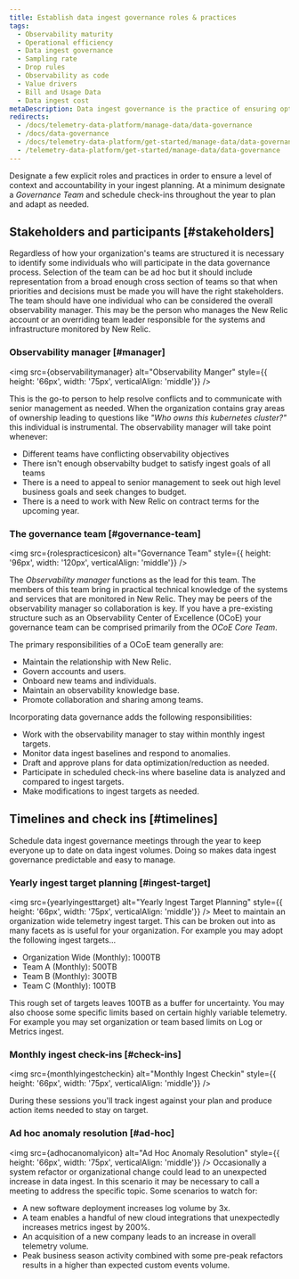 ```yaml
---
title: Establish data ingest governance roles & practices
tags:
  - Observability maturity
  - Operational efficiency 
  - Data ingest governance
  - Sampling rate
  - Drop rules
  - Observability as code
  - Value drivers
  - Bill and Usage Data
  - Data ingest cost
metaDescription: Data ingest governance is the practice of ensuring optimal value for telemetry data collected. 
redirects:
  - /docs/telemetry-data-platform/manage-data/data-governance
  - /docs/data-governance
  - /docs/telemetry-data-platform/get-started/manage-data/data-governance
  - /telemetry-data-platform/get-started/manage-data/data-governance
---
```







Designate a few explicit roles and practices in order to ensure a level of context and accountability in your ingest planning.  At a minimum designate a *Governance Team* and schedule check-ins throughout the year to plan and adapt as needed.

## Stakeholders and participants [#stakeholders]

Regardless of how your organization's teams are structured it is necessary to identify some individuals who will participate in the data governance process.  Selection of the team can be ad hoc but it should include representation from a broad enough cross section of teams so that when priorities and decisions must be made you will have the right stakeholders.  The team should have one individual who can be considered the overall observability manager.  This may be the person who manages the New Relic account or an overriding team leader responsible for the systems and infrastructure monitored by New Relic.

### Observability manager [#manager]

<img src={observabilitymanager} alt="Observability Manger" style={{ height: '66px', width: '75px', verticalAlign: 'middle'}} />

This is the go-to person to help resolve conflicts and to communicate with senior management as needed.  When the organization contains gray areas of ownership leading to questions like *"Who owns this kubernetes cluster?"* this individual is instrumental.  The observability manager will take point whenever:

- Different teams have conflicting observability objectives
- There isn't enough observabilty budget to satisfy ingest goals of all teams
- There is a need to appeal to senior management to seek out high level business goals and seek changes to budget.
- There is a need to work with New Relic on contract terms for the upcoming year.

### The governance team [#governance-team]

<img src={rolespracticesicon} alt="Governance Team" style={{ height: '96px', width: '120px', verticalAlign: 'middle'}} />

The *Observability manager* functions as the lead for this team.  The members of this team bring in practical technical knowledge of the systems and services that are monitored in New Relic.  They may be peers of the observability manager so collaboration is key.
If you have a pre-existing structure such as an Observability Center of Excellence (OCoE) your governance team can be comprised primarily from the *OCoE Core Team*.

The primary responsibilities of a OCoE team generally are:

- Maintain the relationship with New Relic.
- Govern accounts and users.
- Onboard new teams and individuals.
- Maintain an observability knowledge base.
- Promote collaboration and sharing among teams.

Incorporating data governance adds the following responsibilities:

- Work with the observability manager to stay within monthly ingest targets. 
- Monitor data ingest baselines and respond to anomalies.
- Draft and approve plans for data optimization/reduction as needed.
- Participate in scheduled check-ins where baseline data is analyzed and compared to ingest targets.
- Make modifications to ingest targets as needed.

## Timelines and check ins [#timelines]

Schedule data ingest governance meetings through the year to keep everyone up to date on data ingest volumes. Doing so makes data ingest governance predictable and easy to manage. 

### Yearly ingest target planning [#ingest-target]
<img src={yearlyingesttarget} alt="Yearly Ingest Target Planning" style={{ height: '66px', width: '75px', verticalAlign: 'middle'}} />
Meet to maintain an organization wide telemetry ingest target.  This can be broken out into as many facets as is useful for your organization.  For example you may adopt the following ingest targets...

* Organization Wide (Monthly): 1000TB
* Team A (Monthly): 500TB
* Team B (Monthly): 300TB
* Team C (Monthly): 100TB

This rough set of targets leaves 100TB as a buffer for uncertainty. You may also choose some specific limits based on certain highly variable telemetry. For example you may set organization or team based limits on Log or Metrics ingest.
### Monthly ingest check-ins [#check-ins]
<img src={monthlyingestcheckin} alt="Monthly Ingest Checkin" style={{ height: '66px', width: '75px', verticalAlign: 'middle'}} />

During these sessions you'll track ingest against your plan and produce action items needed to stay on target.

### Ad hoc anomaly resolution [#ad-hoc]
<img src={adhocanomalyicon} alt="Ad Hoc Anomaly Resolution" style={{ height: '66px', width: '75px', verticalAlign: 'middle'}} />
Occasionally a system refactor or organizational change could lead to an unexpected increase in data ingest.  In this scenario it may be necessary to call a meeting to address the specific topic.  Some scenarios to watch for:

- A new software deployment increases log volume by 3x.
- A team enables a handful of new cloud integrations that unexpectedly increases metrics ingest by 200%.
- An acquisition of a new company leads to an increase in overall telemetry volume.
- Peak business season activity combined with some pre-peak refactors results in a higher than expected custom events volume.
